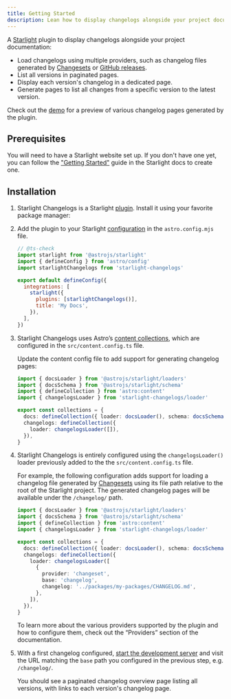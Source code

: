 ```yaml
---
title: Getting Started
description: Lean how to display changelogs alongside your project documentation using the Starlight Changelogs plugin.
---
```


A [Starlight](https://starlight.astro.build) plugin to display changelogs alongside your project documentation:

- Load changelogs using multiple providers, such as changelog files generated by [Changesets](https://github.com/changesets/changesets) or [GitHub releases](https://docs.github.com/en/repositories/releasing-projects-on-github/about-releases).
- List all versions in paginated pages.
- Display each version's changelog in a dedicated page.
- Generate pages to list all changes from a specific version to the latest version.

Check out the [demo](/demo/overview/) for a preview of various changelog pages generated by the plugin.

## Prerequisites

You will need to have a Starlight website set up.
If you don't have one yet, you can follow the ["Getting Started"](https://starlight.astro.build/getting-started/) guide in the Starlight docs to create one.

## Installation


<Steps>

1. Starlight Changelogs is a Starlight [plugin](https://starlight.astro.build/reference/plugins/). Install it using your favorite package manager:

   <PackageManagers pkg="starlight-changelogs" />

2. Add the plugin to your Starlight [configuration](https://starlight.astro.build/reference/configuration/#plugins) in the `astro.config.mjs` file.

   ```js title="astro.config.mjs" ins={4,9}
   // @ts-check
   import starlight from '@astrojs/starlight'
   import { defineConfig } from 'astro/config'
   import starlightChangelogs from 'starlight-changelogs'

   export default defineConfig({
     integrations: [
       starlight({
         plugins: [starlightChangelogs()],
         title: 'My Docs',
       }),
     ],
   })
   ```

3. Starlight Changelogs uses Astro’s [content collections](https://docs.astro.build/en/guides/content-collections/), which are configured in the `src/content.config.ts` file.

   Update the content config file to add support for generating changelog pages:

   ```ts title="src/content.config.ts" ins={4,8-10}
   import { docsLoader } from '@astrojs/starlight/loaders'
   import { docsSchema } from '@astrojs/starlight/schema'
   import { defineCollection } from 'astro:content'
   import { changelogsLoader } from 'starlight-changelogs/loader'

   export const collections = {
     docs: defineCollection({ loader: docsLoader(), schema: docsSchema() }),
     changelogs: defineCollection({
       loader: changelogsLoader([]),
     }),
   }
   ```

4. Starlight Changelogs is entirely configured using the `changelogsLoader()` loader previously added to the the `src/content.config.ts` file.

   For example, the following configuration adds support for loading a changelog file generated by [Changesets](https://github.com/changesets/changesets) using its file path relative to the root of the Starlight project.
   The generated changelog pages will be available under the `/changelog/` path.

   ```ts title="src/content.config.ts" {10-14}
   import { docsLoader } from '@astrojs/starlight/loaders'
   import { docsSchema } from '@astrojs/starlight/schema'
   import { defineCollection } from 'astro:content'
   import { changelogsLoader } from 'starlight-changelogs/loader'

   export const collections = {
     docs: defineCollection({ loader: docsLoader(), schema: docsSchema() }),
     changelogs: defineCollection({
       loader: changelogsLoader([
         {
           provider: 'changeset',
           base: 'changelog',
           changelog: '../packages/my-packages/CHANGELOG.md',
         },
       ]),
     }),
   }
   ```

   To learn more about the various providers supported by the plugin and how to configure them, check out the “Providers” section of the documentation.

5. With a first changelog configured, [start the development server](https://starlight.astro.build/getting-started/#start-the-development-server) and visit the URL matching the `base` path you configured in the previous step, e.g. `/changelog/`.

   You should see a paginated changelog overview page listing all versions, with links to each version's changelog page.

</Steps>
